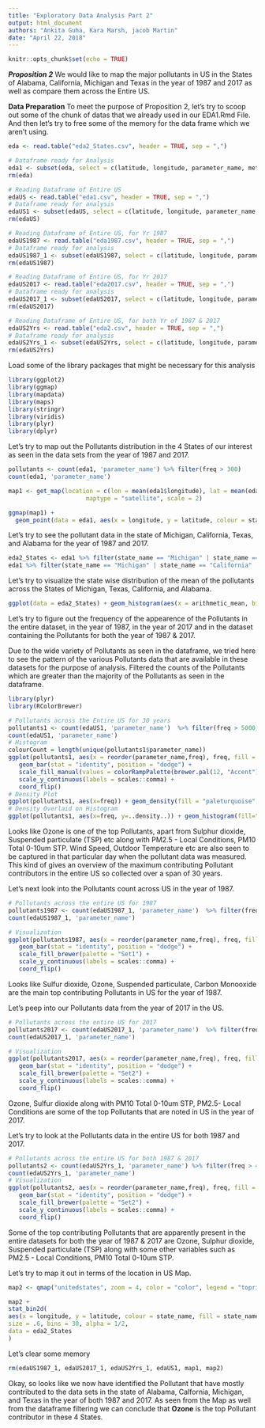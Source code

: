 ```yaml
---
title: "Exploratory Data Analysis Part 2"
output: html_document
authors: "Ankita Guha, Kara Marsh, jacob Martin"
date: "April 22, 2018"
---
```


```r
knitr::opts_chunk$set(echo = TRUE)
```

***Proposition 2***
We would like to map the major pollutants in US in the States of Alabama, California, Michigan and Texas in the year of 1987 and 2017 as well as compare them across the Entire US. 


**Data Preparation**
To meet the purpose of Proposition 2, let's try to scoop out some of the chunk of datas that we already used in our EDA1.Rmd File. And then let's try to free some of the memory for the data frame which we aren't using. 

```r
eda <- read.table("eda2_States.csv", header = TRUE, sep = ",")

# Dataframe ready for Analysis
eda1 <- subset(eda, select = c(latitude, longitude, parameter_name, method_name, year, arithmetic_mean, arithmetic_standard_dev, state_name))
rm(eda)

# Reading Dataframe of Entire US
edaUS <- read.table("eda1.csv", header = TRUE, sep = ",")
# Dataframe ready for analysis
edaUS1 <- subset(edaUS, select = c(latitude, longitude, parameter_name, method_name, year, arithmetic_mean, arithmetic_standard_dev, state_name))
rm(edaUS)

# Reading Dataframe of Entire US, for Yr 1987
edaUS1987 <- read.table("eda1987.csv", header = TRUE, sep = ",")
# Dataframe ready for analysis
edaUS1987_1 <- subset(edaUS1987, select = c(latitude, longitude, parameter_name, method_name, year, arithmetic_mean, arithmetic_standard_dev, state_name))
rm(edaUS1987)

# Reading Dataframe of Entire US, for Yr 2017
edaUS2017 <- read.table("eda2017.csv", header = TRUE, sep = ",")
# Dataframe ready for analysis
edaUS2017_1 <- subset(edaUS2017, select = c(latitude, longitude, parameter_name, method_name, year, arithmetic_mean, arithmetic_standard_dev, state_name))
rm(edaUS2017)

# Reading Dataframe of Entire US, for both Yr of 1987 & 2017
edaUS2Yrs <- read.table("eda2.csv", header = TRUE, sep = ",")
# Dataframe ready for analysis
edaUS2Yrs_1 <- subset(edaUS2Yrs, select = c(latitude, longitude, parameter_name, method_name, year, arithmetic_mean, arithmetic_standard_dev, state_name))
rm(edaUS2Yrs)

```


Load some of the library packages that might be necessary for this analysis
```r
library(ggplot2)
library(ggmap)
library(mapdata)
library(maps)
library(stringr)
library(viridis)
library(plyr)
library(dplyr)
```

Let's try to map out the Pollutants distribution in the 4 States of our interest as seen in the data sets from the year of 1987 and 2017.
```r
pollutants <- count(eda1, 'parameter_name') %>% filter(freq > 300) 
count(eda1, 'parameter_name')

map1 <- get_map(location = c(lon = mean(eda1$longitude), lat = mean(eda1$latitude)), zoom = 4,
                      maptype = "satellite", scale = 2)

ggmap(map1) +
  geom_point(data = eda1, aes(x = longitude, y = latitude, colour = state_name, alpha = 0.7), size = 5, shape = 21) + guides(fill=FALSE, alpha=FALSE, size=TRUE)

```

Let's try to see the pollutant data in the state of Michigan, California, Texas, and Alabama for the year of 1987 and 2017. 

```r
eda2_States <- eda1 %>% filter(state_name == "Michigan" | state_name == "California" | state_name == "Texas" | state_name == "Alabama") %>% arrange(desc(arithmetic_mean)) 
eda1 %>% filter(state_name == "Michigan" | state_name == "California" | state_name == "Texas" | state_name == "Alabama") %>% arrange(desc(arithmetic_mean)) 
```


Let's try to visualize the state wise distribution of the mean of the pollutants across the States of Michigan, Texas, California, and Alabama. 

```r
ggplot(data = eda2_States) + geom_histogram(aes(x = arithmetic_mean, binwidth = 30000, fill = state_name)) + scale_x_log10()
```

Let's try to figure out the frequency of the appearence of the Pollutants in the entire dataset, in the year of 1987, in the year of 2017 and in the dataset containing the Pollutants for both the year of 1987 & 2017. 


Due to the wide variety of Pollutants as seen in the dataframe, we tried here to see the pattern of the various Pollutants data that are available in these datasets for the purpose of analysis. Filtered the counts of the Pollutants which are greater than the majority of the Pollutants as seen in the dataframe. 

```r
library(plyr)
library(RColorBrewer)

# Pollutants across the Entire US for 30 years
pollutants1 <- count(edaUS1, 'parameter_name')  %>% filter(freq > 5000)
count(edaUS1, 'parameter_name')
# Histogram
colourCount = length(unique(pollutants1$parameter_name))
ggplot(pollutants1, aes(x = reorder(parameter_name,freq), freq, fill = parameter_name)) +
   geom_bar(stat = "identity", position = "dodge") +
   scale_fill_manual(values = colorRampPalette(brewer.pal(12, "Accent"))(colourCount)) +
   scale_y_continuous(labels = scales::comma) + 
   coord_flip()
# Density Plot
ggplot(pollutants1, aes(x=freq)) + geom_density(fill = "paleturquoise", alpha = 0.90) + scale_x_log10()
# Density Overlaid on Histogram
ggplot(pollutants1, aes(x=freq, y=..density..)) + geom_histogram(fill="turquoise", color="grey60", size=.2) + geom_density() + scale_x_log10()
```

Looks like Ozone is one of the top Pollutants, apart from Sulphur dioxide, Suspended particulate (TSP) etc along with PM2.5 - Local Conditions, PM10 Total 0-10um STP. Wind Speed, Outdoor Temperature etc are also seen to be captured in that particular day when the pollutant data was measured. This kind of gives an overview of the maximum contributing Pollutant contributors in the entire US so collected over a span of 30 years. 

Let's next look into the Pollutants count across US in the year of 1987.  
```r
# Pollutants across the entire US for 1987
pollutants1987 <- count(edaUS1987_1, 'parameter_name')  %>% filter(freq > 100)
count(edaUS1987_1, 'parameter_name')

# Visualization
ggplot(pollutants1987, aes(x = reorder(parameter_name,freq), freq, fill = parameter_name)) +
   geom_bar(stat = "identity", position = "dodge") +
   scale_fill_brewer(palette = "Set1") + 
   scale_y_continuous(labels = scales::comma) + 
   coord_flip()
```

Looks like Sulfur dioxide, Ozone, Suspended particulate, Carbon Monooxide are the main top contributing Pollutants in US for the year of 1987.


Let's peep into our Pollutants data from the year of 2017 in the US. 
```r
# Pollutants across the entire US for 2017
pollutants2017 <- count(edaUS2017_1, 'parameter_name')  %>% filter(freq > 200)
count(edaUS2017_1, 'parameter_name')

# Visualization
ggplot(pollutants2017, aes(x = reorder(parameter_name,freq), freq, fill = parameter_name)) +
   geom_bar(stat = "identity", position = "dodge") +
   scale_fill_brewer(palette = "Set2") + 
   scale_y_continuous(labels = scales::comma) + 
   coord_flip()
```
Ozone, Sulfur dioxide along with PM10 Total 0-10um STP, PM2.5- Local Conditions are some of the top Pollutants that are noted in US in the year of 2017.  


Let's try to look at the Pollutants data in the entire US for both 1987 and 2017.
```r
# Pollutants across the entire US for both 1987 & 2017
pollutants2 <- count(edaUS2Yrs_1, 'parameter_name') %>% filter(freq > 400)
count(edaUS2Yrs_1, 'parameter_name')
# Visualization
ggplot(pollutants2, aes(x = reorder(parameter_name,freq), freq, fill = parameter_name)) +
   geom_bar(stat = "identity", position = "dodge") +
   scale_fill_brewer(palette = "Set2") + 
   scale_y_continuous(labels = scales::comma) + 
   coord_flip()
```
Some of the top contributing Pollutants that are apparently present in the entire datasets for both the year of 1987 & 2017 are Ozone, Sulphur dioxide, Suspended particulate (TSP) along with some other variables such as PM2.5 - Local Conditions, PM10 Total 0-10um STP. 


Let's try to map it out in terms of the location in US Map. 
```r
map2 <- qmap("unitedstates", zoom = 4, color = "color", legend = "topright")

map2 +
stat_bin2d(
aes(x = longitude, y = latitude, colour = state_name, fill = state_name),
size = .6, bins = 30, alpha = 1/2,
data = eda2_States
)
```

Let's clear some memory 

```r
rm(edaUS1987_1, edaUS2017_1, edaUS2Yrs_1, edaUS1, map1, map2)
```


Okay, so looks like we now have identified the Pollutant that have mostly contributed to the data sets in the state of Alabama, Calfornia, Michigan, and Texas in the year of both 1987 and 2017. As seen from the Map as well from the dataframe filtering we can conclude that **Ozone** is the top Pollutant contributor in these 4 States. 


